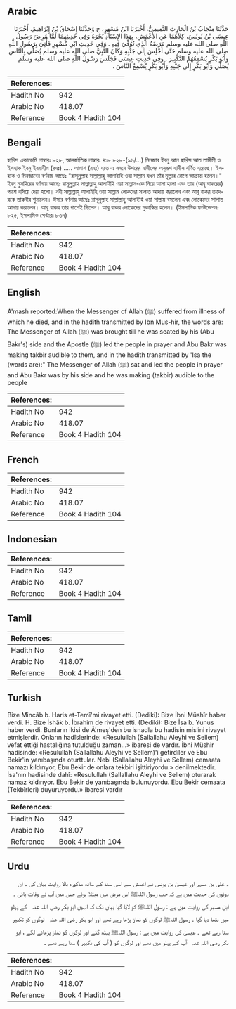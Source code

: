 ## Arabic


<div dir="rtl" lang="ar" style={{fontSize:'larger',backgroundColor:'#f8f9fa',padding:20}}>
حَدَّثَنَا مِنْجَابُ بْنُ الْحَارِثِ التَّمِيمِيُّ، أَخْبَرَنَا ابْنُ مُسْهِرٍ، ح وَحَدَّثَنَا إِسْحَاقُ بْنُ إِبْرَاهِيمَ، أَخْبَرَنَا عِيسَى بْنُ يُونُسَ، كِلاَهُمَا عَنِ الأَعْمَشِ، بِهَذَا الإِسْنَادِ نَحْوَهُ وَفِي حَدِيثِهِمَا لَمَّا مَرِضَ رَسُولُ اللَّهِ صلى الله عليه وسلم مَرَضَهُ الَّذِي تُوُفِّيَ فِيهِ ‏.‏ وَفِي حَدِيثِ ابْنِ مُسْهِرٍ فَأُتِيَ بِرَسُولِ اللَّهِ صلى الله عليه وسلم حَتَّى أُجْلِسَ إِلَى جَنْبِهِ وَكَانَ النَّبِيُّ صلى الله عليه وسلم يُصَلِّي بِالنَّاسِ وَأَبُو بَكْرٍ يُسْمِعُهُمُ التَّكْبِيرَ ‏.‏ وَفِي حَدِيثِ عِيسَى فَجَلَسَ رَسُولُ اللَّهِ صلى الله عليه وسلم يُصَلِّي وَأَبُو بَكْرٍ إِلَى جَنْبِهِ وَأَبُو بَكْرٍ يُسْمِعُ النَّاسَ ‏.‏
</div>
<div style={{backgroundColor:'#f8f9fa',padding:20, marginBottom: 10}}><table> <thead> <tr> <th>References:</th> <th></th> </tr> </thead> <tbody><tr><td>Hadith No</td><td>942</td></tr><tr><td>Arabic No</td><td>418.07</td></tr><tr><td>Reference</td><td>Book 4 Hadith 104</td></tr></tbody></table></div>

## Bengali


<div dir="ltr" lang="bn" style={{fontSize:'larger',backgroundColor:'#f8f9fa',padding:20}}>
হাদিস একাডেমি নাম্বারঃ ৮২৮, আন্তর্জাতিক নাম্বারঃ ৪১৮ ৮২৮-(৯৬/...) মিনজাব ইবনু আল হারিস আত তামীমী ও ইসহাক ইবনু ইবরাহীম (রহঃ) ..... আমাশ (রহঃ) হতে এ সনদে উপরের হাদীসের অনুরূপ হাদীস বর্ণিত হয়েছে। ইসহাক ও মিনজাবের বর্ণনায় আছেঃ "রাসূলুল্লাহ সাল্লাল্লাহু আলাইহি ওয়া সাল্লাম যখন তাঁর মৃত্যুর রোগে আক্রান্ত হলেন।" ইবনু মুসহিরের বর্ণনায় আছেঃ রাসূলুল্লাহ সাল্লাল্লাহু আলাইহি ওয়া সাল্লাম-কে নিয়ে আসা হলো এবং তার (আবূ বাকরের) পাশে বসিয়ে দেয়া হলো। নবী সাল্লাল্লাহু আলাইহি ওয়া সাল্লাম লোকদের সালাত আদায় করালেন এবং আবূ বাকর তাদেরকে তাকবীর শুনালেন। ঈসার বর্ণনায় আছেঃ রাসূলুল্লাহ সাল্লাল্লাহু আলাইহি ওয়া সাল্লাম বসলেন এবং লোকেদের সালাত আদায় করালেন। আবূ বাকর তার পাশেই ছিলেন। আবূ বাকর লোকেদের মুকাব্বির হলেন। (ইসলামিক ফাউন্ডেশনঃ ৮২৫, ইসলামিক সেন্টারঃ ৮৩৭)
</div>
<div style={{backgroundColor:'#f8f9fa',padding:20, marginBottom: 10}}><table> <thead> <tr> <th>References:</th> <th></th> </tr> </thead> <tbody><tr><td>Hadith No</td><td>942</td></tr><tr><td>Arabic No</td><td>418.07</td></tr><tr><td>Reference</td><td>Book 4 Hadith 104</td></tr></tbody></table></div>

## English


<div dir="ltr" lang="en" style={{fontSize:'larger',backgroundColor:'#f8f9fa',padding:20}}>
A'mash reported:When the Messenger of Allah (ﷺ) suffered from illness of which he died, and in the hadith transmitted by Ibn Mus-hir, the words are: The Messenger of Allah (ﷺ) was brought till he was seated by his (Abu Bakr's) side and the Apostle (ﷺ) led the people in prayer and Abu Bakr was making takbir audible to them, and in the hadith transmitted by 'Isa the (words are):" The Messenger of Allah (ﷺ) sat and led the people in prayer and Abu Bakr was by his side and he was making (takbir) audible to the people
</div>
<div style={{backgroundColor:'#f8f9fa',padding:20, marginBottom: 10}}><table> <thead> <tr> <th>References:</th> <th></th> </tr> </thead> <tbody><tr><td>Hadith No</td><td>942</td></tr><tr><td>Arabic No</td><td>418.07</td></tr><tr><td>Reference</td><td>Book 4 Hadith 104</td></tr></tbody></table></div>

## French


<div dir="ltr" lang="fr" style={{fontSize:'larger',backgroundColor:'#f8f9fa',padding:20}}>

</div>
<div style={{backgroundColor:'#f8f9fa',padding:20, marginBottom: 10}}><table> <thead> <tr> <th>References:</th> <th></th> </tr> </thead> <tbody><tr><td>Hadith No</td><td>942</td></tr><tr><td>Arabic No</td><td>418.07</td></tr><tr><td>Reference</td><td>Book 4 Hadith 104</td></tr></tbody></table></div>

## Indonesian


<div dir="ltr" lang="id" style={{fontSize:'larger',backgroundColor:'#f8f9fa',padding:20}}>

</div>
<div style={{backgroundColor:'#f8f9fa',padding:20, marginBottom: 10}}><table> <thead> <tr> <th>References:</th> <th></th> </tr> </thead> <tbody><tr><td>Hadith No</td><td>942</td></tr><tr><td>Arabic No</td><td>418.07</td></tr><tr><td>Reference</td><td>Book 4 Hadith 104</td></tr></tbody></table></div>

## Tamil


<div dir="ltr" lang="ta" style={{fontSize:'larger',backgroundColor:'#f8f9fa',padding:20}}>

</div>
<div style={{backgroundColor:'#f8f9fa',padding:20, marginBottom: 10}}><table> <thead> <tr> <th>References:</th> <th></th> </tr> </thead> <tbody><tr><td>Hadith No</td><td>942</td></tr><tr><td>Arabic No</td><td>418.07</td></tr><tr><td>Reference</td><td>Book 4 Hadith 104</td></tr></tbody></table></div>

## Turkish


<div dir="ltr" lang="tr" style={{fontSize:'larger',backgroundColor:'#f8f9fa',padding:20}}>
Bize Mincâb b. Haris et-Temî'mi rivayet etti. (Dediki): Bize İbni Müshîr haber verdi. H. Bize İshâk b. İbrahim de rivayet etti. (Dediki): Bize İsa b. Yunus haber verdi. Bunların ikisi de Â'meş'den bu isnadla bu hadisin mislini rivayet etmişlerdir. Onların hadîslerinde: «Resulullah (Sallallahu Aleyhi ve Sellem) vefat ettiği hastalığına tutulduğu zaman...» ibaresi de vardır. İbni Müshir hadîsinde: «Resulullah (Sallallahu Aleyhi ve Sellem)'i getirdiler ve Ebu Bekir'in yanıbaşında oturttular. Nebi (Sallallahu Aleyhi ve Sellem) cemaata namazı kıldırıyor, Ebu Bekir de onlara tekbiri işittiriyordu.» denilmektedir. İsa'nın hadisinde dahî: «Resulullah (Sallallahu Aleyhi ve Sellem) oturarak namaz kıldırıyor. Ebu Bekir de yanıbaşında bulunuyordu. Ebu Bekir cemaata (Tekbîrleri) duyuruyordu.» ibaresi vardır
</div>
<div style={{backgroundColor:'#f8f9fa',padding:20, marginBottom: 10}}><table> <thead> <tr> <th>References:</th> <th></th> </tr> </thead> <tbody><tr><td>Hadith No</td><td>942</td></tr><tr><td>Arabic No</td><td>418.07</td></tr><tr><td>Reference</td><td>Book 4 Hadith 104</td></tr></tbody></table></div>

## Urdu


<div dir="rtl" lang="ur" style={{fontSize:'larger',backgroundColor:'#f8f9fa',padding:20}}>
۔ علی بن مسہر اور عیسیٰ بن یونس نے اعمش سے اسی سند کے ساتھ مذکورہ بالا روایت بیان کی ۔ ان دونوں کی حدیث میں ہے کہ جب رسول اللہﷺ اس مرض میں مبتلا ہوئے جس میں آپ نے وفات پائی ۔ ابن مسہر کی روایت میں ہے : رسول اللہﷺ کو لایا گیا یہاں تک کہ انہیں ابو بکر ‌رضی ‌اللہ ‌عنہ ‌ ‌ کے پہلو میں بٹھا دیا گیا ۔ رسول اللہﷺ لوگوں کو نماز پڑھا رہے تھے اور ابو بکر ‌رضی ‌اللہ ‌عنہ ‌ ‌ لوگوں کو تکبیر سنا رہے تھے ۔ عیسیٰ کی روایت میں ہے : رسول اللہﷺ بیٹھ گئے اور لوگوں کو نماز پڑھانے لگے ، ابو بکر ‌رضی ‌اللہ ‌عنہ ‌ ‌ آپ کے پہلو میں تھے اور لوگوں کو ( آپ کی تکبیر ) سنا رہے تھے ۔
</div>
<div style={{backgroundColor:'#f8f9fa',padding:20, marginBottom: 10}}><table> <thead> <tr> <th>References:</th> <th></th> </tr> </thead> <tbody><tr><td>Hadith No</td><td>942</td></tr><tr><td>Arabic No</td><td>418.07</td></tr><tr><td>Reference</td><td>Book 4 Hadith 104</td></tr></tbody></table></div>